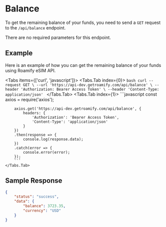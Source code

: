 
<NextSeo description="How to get remaining balance of your funds with Roamify eSIM API?" title="Balance" />

# Balance
To get the remaining balance of your funds, you need to send a `GET` request to the `/api/balance` endpoint.

There are no required parameters for this endpoint.

## Example
Here is an example of how you can get the remaining balance of your funds using Roamify eSIM API.

<Tabs items={['curl', 'javascript']}>
    <Tabs.Tab index={0}>
        ```bash
        curl --request GET \
        --url 'https://api-dev.getroamify.com/api/balance' \
        --header 'Authorization: Bearer Access Token' \
        --header 'Content-Type: application/json'
        ```
    </Tabs.Tab>
    <Tabs.Tab index={1}>
        ```javascript
        const axios = require('axios');

        axios.get('https://api-dev.getroamify.com/api/balance', {
            headers: {
                'Authorization': 'Bearer Access Token',
                'Content-Type': 'application/json'
            }
        })
        .then(response => {
            console.log(response.data);
        })
        .catch(error => {
            console.error(error);
        });
        ```
    </Tabs.Tab>
</Tabs>

## Sample Response
```json
{
	"status": "success",
	"data": {
		"balance": 3723.35,
		"currency": "USD"
	}
}
```
